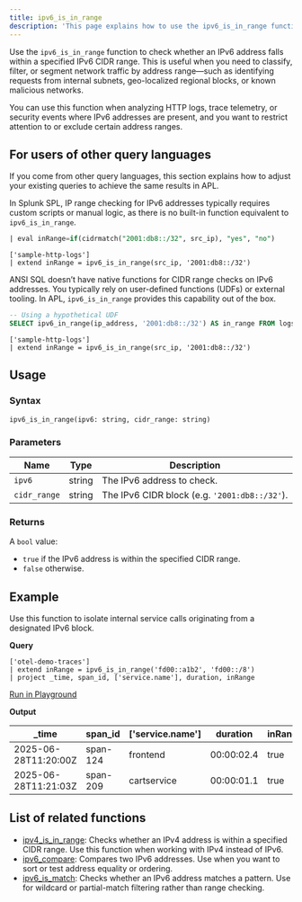 ```yaml
---
title: ipv6_is_in_range
description: 'This page explains how to use the ipv6_is_in_range function in APL.'
---
```


Use the `ipv6_is_in_range` function to check whether an IPv6 address falls within a specified IPv6 CIDR range. This is useful when you need to classify, filter, or segment network traffic by address range—such as identifying requests from internal subnets, geo-localized regional blocks, or known malicious networks.

You can use this function when analyzing HTTP logs, trace telemetry, or security events where IPv6 addresses are present, and you want to restrict attention to or exclude certain address ranges.

## For users of other query languages

If you come from other query languages, this section explains how to adjust your existing queries to achieve the same results in APL.

<AccordionGroup>
<Accordion title="Splunk SPL users">

In Splunk SPL, IP range checking for IPv6 addresses typically requires custom scripts or manual logic, as there is no built-in function equivalent to `ipv6_is_in_range`.

```sql Splunk example
| eval inRange=if(cidrmatch("2001:db8::/32", src_ip), "yes", "no")
````

```kusto APL equivalent
['sample-http-logs']
| extend inRange = ipv6_is_in_range(src_ip, '2001:db8::/32')
```

</Accordion>
<Accordion title="ANSI SQL users">

ANSI SQL doesn’t have native functions for CIDR range checks on IPv6 addresses. You typically rely on user-defined functions (UDFs) or external tooling. In APL, `ipv6_is_in_range` provides this capability out of the box.

```sql SQL example
-- Using a hypothetical UDF
SELECT ipv6_in_range(ip_address, '2001:db8::/32') AS in_range FROM logs;
```

```kusto APL equivalent
['sample-http-logs']
| extend inRange = ipv6_is_in_range(src_ip, '2001:db8::/32')
```

</Accordion>
</AccordionGroup>

## Usage

### Syntax

```kusto
ipv6_is_in_range(ipv6: string, cidr_range: string)
```

### Parameters

| Name         | Type   | Description                                   |
| ------------ | ------ | --------------------------------------------- |
| `ipv6`       | string | The IPv6 address to check.                    |
| `cidr_range` | string | The IPv6 CIDR block (e.g. `'2001:db8::/32'`). |

### Returns

A `bool` value:

- `true` if the IPv6 address is within the specified CIDR range.
- `false` otherwise.

## Example

Use this function to isolate internal service calls originating from a designated IPv6 block.

**Query**

```kusto
['otel-demo-traces']
| extend inRange = ipv6_is_in_range('fd00::a1b2', 'fd00::/8')
| project _time, span_id, ['service.name'], duration, inRange
```

[Run in Playground](https://play.axiom.co/axiom-play-qf1k/query?initForm=%7B%22apl%22%3A%22%5B'otel-demo-traces'%5D%20%7C%20extend%20inRange%20%3D%20ipv6_is_in_range('fd00%3A%3Aa1b2'%2C%20'fd00%3A%3A%2F8')%20%7C%20project%20_time%2C%20span_id%2C%20%5B'service.name'%5D%2C%20duration%2C%20inRange%22%7D)

**Output**

| _time               | span_id | ['service.name'] | duration   | inRange |
| -------------------- | -------- | ----------------- | ---------- | ---------- |
| 2025-06-28T11:20:00Z | span-124 | frontend          | 00:00:02.4 | true |
| 2025-06-28T11:21:03Z | span-209 | cartservice       | 00:00:01.1 | true |

## List of related functions

- [ipv4_is_in_range](/apl/scalar-functions/ip-functions/ipv4-is-in-range): Checks whether an IPv4 address is within a specified CIDR range. Use this function when working with IPv4 instead of IPv6.
- [ipv6_compare](/apl/scalar-functions/ip-functions/ipv6-compare): Compares two IPv6 addresses. Use when you want to sort or test address equality or ordering.
- [ipv6_is_match](/apl/scalar-functions/ip-functions/ipv6-is-match): Checks whether an IPv6 address matches a pattern. Use for wildcard or partial-match filtering rather than range checking.
